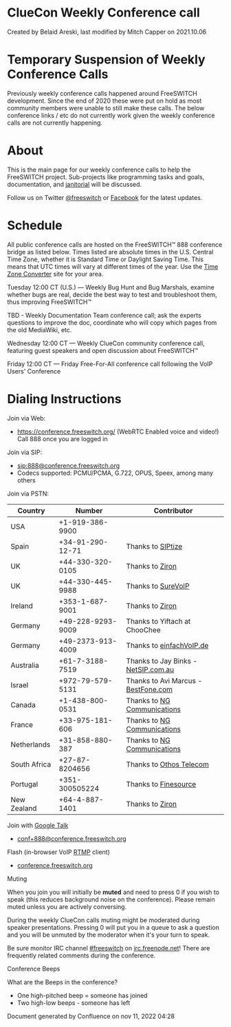 
# ClueCon Weekly Conference call 

 Created by  Belaid Areski, last modified by  Mitch Capper on 2021.10.06

# **Temporary Suspension of Weekly Conference Calls**

Previously weekly conference calls happened around FreeSWITCH development. Since the end of 2020 these were put on hold as most community members were unable to still make these calls. The below conference links / etc do not currently work given the weekly conference calls are not currently happening. 

  
# About

This is the main page for our weekly conference calls to help the FreeSWITCH project. Sub-projects like programming tasks and goals, documentation, and [janitorial](Contributing-Code/Janitorial-Tasks_3965753.mdx#-freeswitch--janitorial-tasks-) will be discussed.

Follow us on Twitter [@freeswitch](https://twitter.com/freeswitch) or [Facebook](https://www.facebook.com/freeswitch) for the latest updates.

# Schedule

All public conference calls are hosted on the FreeSWITCH™ 888 conference bridge as listed below. Times listed are absolute times in the U.S. Central Time Zone, whether it is Standard Time or Daylight Saving Time. This means that UTC times will vary at different times of the year. Use the [Time Zone Converter](http://www.thetimezoneconverter.com/index.html) site for your area.

Tuesday 12:00 CT (U.S.) — Weekly Bug Hunt and Bug Marshals, examine whether bugs are real, decide the best way to test and troubleshoot them, thus improving FreeSWITCH™

TBD - Weekly Documentation Team conference call; ask the experts questions to improve the doc, coordinate who will copy which pages from the old MediaWiki, etc.

Wednesday 12:00 CT — Weekly ClueCon community conference call, featuring guest speakers and open discussion about FreeSWITCH™

Friday 12:00 CT — Friday Free-For-All conference call following the VoIP Users' Conference

# Dialing Instructions

  
Join via Web:

* <https://conference.freeswitch.org/> (WebRTC Enabled voice and video!)  
Call 888 once you are logged in

Join via SIP:

* [sip:888@conference.freeswitch.org](http://sip:888@conference.freeswitch.org/)
* Codecs supported: PCMU/PCMA, G.722, OPUS, Speex, among many others

Join via PSTN:

| Country      | Number            | Contributor                                                                  |
| ------------ | ----------------- | ---------------------------------------------------------------------------- |
| USA          | +1-919-386-9900   |                                                                              |
| Spain        | +34-91-290-12-71  | Thanks to [SIPtize](http://www.siptize.com/)                                 |
| UK           | +44-330-320-0105  | Thanks to [Ziron](http://www.ziron.com)                                      |
| UK           | +44-330-445-9988  | Thanks to [SureVoIP](https://www.surevoip.co.uk)                             |
| Ireland      | +353-1-687-9001   | Thanks to [Ziron](http://www.ziron.com/)                                     |
| Germany      | +49-228-9293-9009 | Thanks to Yiftach at ChooChee                                                |
| Germany      | +49-2373-913-4009 | Thanks to [einfachVoIP.de](http://www.einfachvoip.de/)                       |
| Australia    | +61-7-3188-7519   | Thanks to Jay Binks - [NetSIP.com.au](http://www.netsip.com.au/)             |
| Israel       | +972-79-579-5131  | Thanks to Avi Marcus - [BestFone.com](http://bestfone.com/?israel-wholesale) |
| Canada       | +1-438-800-0531   | Thanks to [NG Communications](http://www.ngcommunications.com/)              |
| France       | +33-975-181-606   | Thanks to [NG Communications](http://www.ngcommunications.com/)              |
| Netherlands  | +31-858-880-387   | Thanks to [NG Communications](http://www.ngcommunications.com/)              |
| South Africa | +27-87-8204656    | Thanks to [Othos Telecom](http://www.othos.co.za/)                           |
| Portugal     | +351-300505224    | Thanks to [Finesource](http://www.finesource.eu/en/)                         |
| New Zealand  | +64-4-887-1401    | Thanks to [Ziron](http://www.ziron.com/)                                     |

Join with [Google Talk](../Modules/mod_dingaling_6587385.mdx#faq)

* [conf+888@conference.freeswitch.org](mailto:conf+888@conference.freeswitch.org)

Flash (in-browser VoIP [RTMP](../Modules/mod_rtmp_5046427.mdx#api) client)

* [conference.freeswitch.org](http://conference.freeswitch.org/)

  
Muting

When you join you will initially be **muted** and need to press 0 if you wish to speak (this reduces background noise on the conference). Please remain muted unless you are actively conversing.

During the weekly ClueCon calls muting might be moderated during speaker presentations. Pressing 0 will put you in a queue to ask a question and you will be unmuted by the moderator when it's your turn to speak.

Be sure monitor IRC channel [#freeswitch](IRC_1970341.mdx#pb) on [irc.freenode.net](IRC_1970341.mdx#pb)! There are frequently related comments during the conference.

Conference Beeps

What are the Beeps in the conference?

* One high-pitched beep = someone has joined
* Two high-low beeps - someone has left

Document generated by Confluence on nov 11, 2022 04:28
